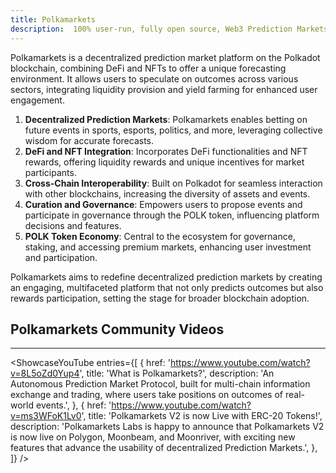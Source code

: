 ```yaml
---
title: Polkamarkets
description:  100% user-run, fully open source, Web3 Prediction Markets protocol.
---
```



Polkamarkets is a decentralized prediction market platform on the Polkadot blockchain, combining DeFi and NFTs to offer a unique forecasting environment. It allows users to speculate on outcomes across various sectors, integrating liquidity provision and yield farming for enhanced user engagement. 

1. **Decentralized Prediction Markets**: Polkamarkets enables betting on future events in sports, esports, politics, and more, leveraging collective wisdom for accurate forecasts.
2. **DeFi and NFT Integration**: Incorporates DeFi functionalities and NFT rewards, offering liquidity rewards and unique incentives for market participants.
3. **Cross-Chain Interoperability**: Built on Polkadot for seamless interaction with other blockchains, increasing the diversity of assets and events.
4. **Curation and Governance**: Empowers users to propose events and participate in governance through the POLK token, influencing platform decisions and features.
5. **POLK Token Economy**: Central to the ecosystem for governance, staking, and accessing premium markets, enhancing user investment and participation.

Polkamarkets aims to redefine decentralized prediction markets by creating an engaging, multifaceted platform that not only predicts outcomes but also rewards participation, setting the stage for broader blockchain adoption.

## Polkamarkets Community Videos
------------
<ShowcaseYouTube
  entries={[
    {
      href: 'https://www.youtube.com/watch?v=8L5oZd0Yup4',
      title: 'What is Polkamarkets?',
      description: 'An Autonomous Prediction Market Protocol, built for multi-chain information exchange and trading, where users take positions on outcomes of real-world events.',
    },
        {
        href: 'https://www.youtube.com/watch?v=ms3WFoK1Lv0',
      title: 'Polkamarkets V2 is now Live with ERC-20 Tokens!',
      description: 'Polkamarkets Labs is happy to announce that Polkamarkets V2 is now live on Polygon, Moonbeam, and Moonriver, with exciting new features that advance the usability of decentralized Prediction Markets.',
    },
  ]} />


